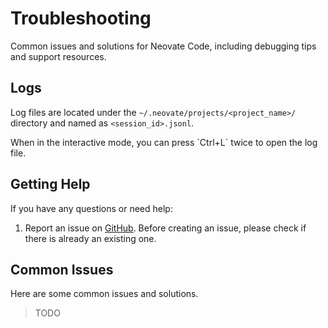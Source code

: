 
# Troubleshooting

Common issues and solutions for Neovate Code, including debugging tips and support resources.

## Logs

Log files are located under the `~/.neovate/projects/<project_name>/` directory and named as `<session_id>.jsonl`.

<Callout type="info">
  When in the interactive mode, you can press `Ctrl+L` twice to open the log
  file.
</Callout>

## Getting Help

If you have any questions or need help:

1. Report an issue on [GitHub](https://github.com/neovateai/neovate-code/issues). Before creating an issue, please check if there is already an existing one.

## Common Issues

Here are some common issues and solutions.

> TODO
